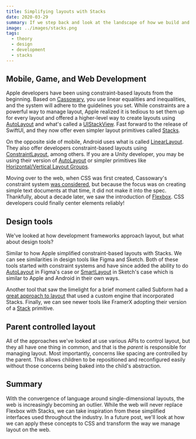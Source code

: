 ```yaml
---
title: Simplifying layouts with Stacks
date: 2020-03-29
summary: If we step back and look at the landscape of how we build and use layouts across platforms and design tools, we can gain insight into how to create easy one-dimensional layouts in our user interfaces.
image: ../images/stacks.png
tags:
  - theory
  - design
  - development
  - stacks
---
```


## Mobile, Game, and Web Development

Apple developers have been using constraint-based layouts from the beginning. Based on [Cassowary](<https://en.wikipedia.org/wiki/Cassowary_(software)>), you use linear equalities and inequalities, and the system will adhere to the guidelines you set. While constraints are a powerful way to manage layout, Apple realized it is tedious to set them up for every layout and offered a higher-level way to create layouts using [AutoLayout](https://developer.apple.com/library/archive/documentation/UserExperience/Conceptual/AutolayoutPG/index.html) and what's called a [UIStackView](https://developer.apple.com/documentation/uikit/uistackview). Fast forward to the release of SwiftUI, and they now offer even simpler layout primitives called [Stacks](https://developer.apple.com/documentation/swiftui/view_layout_and_presentation#3126380).

On the opposite side of mobile, Android uses what is called [LinearLayout](https://developer.android.com/guide/topics/ui/layout/linear). They also offer developers constraint-based layouts using [ConstraintLayout](https://developer.android.com/reference/androidx/constraintlayout/widget/ConstraintLayout), among others. If you are a Unity developer, you may be using their version of [AutoLayout](https://docs.unity3d.com/Packages/com.unity.ugui@1.0/manual/UIAutoLayout.html) or simpler primitives like [Horizontal/Vertical Layout Groups](https://docs.unity3d.com/Packages/com.unity.ugui@1.0/manual/script-HorizontalLayoutGroup.html).

Moving over to the web, when CSS was first created, Cassowary's constraint system [was considered](https://gss.github.io/guides/ccss), but because the focus was on creating simple text documents at that time, it did not make it into the spec. Thankfully, about a decade later, we saw the introduction of [Flexbox](https://developer.mozilla.org/en-US/docs/Learn/CSS/CSS_layout/Flexbox). CSS developers could finally center elements reliably!

## Design tools

We've looked at how development frameworks approach layout, but what about design tools?

Similar to how Apple simplified constraint-based layouts with Stacks. We can see similarities in design tools like Figma and Sketch. Both of these tools started with constraint systems and have since added the ability to do [AutoLayout](https://www.figma.com/blog/announcing-auto-layout/) in Figma's case or [SmartLayout](https://www.sketch.com/features/smart-layout) in Sketch's case which is similar to Apple and Android in their own ways.

Another tool that saw the limelight for a brief moment called Subform had a [great approach to layout](https://subformapp.com/articles/why-not-flexbox/) that used a custom engine that incorporated Stacks. Finally, we can see newer tools like FramerX adopting their version of a [Stack](https://www.framer.com/api/stack/) primitive.

## Parent controlled layout

All of the approaches we've looked at use various APIs to control layout, but they all have one thing in common, and that is the _parent_ is responsible for managing layout. Most importantly, concerns like spacing are controlled by the parent. This allows children to be repositioned and reconfigured easily without those concerns being baked into the child's abstraction.

## Summary

With the convergence of language around single-dimensional layouts, the web is increasingly becoming an outlier. While the web will never replace Flexbox with Stacks, we can take inspiration from these simplified interfaces used throughout the industry. In a future post, we'll look at how we can apply these concepts to CSS and transform the way we manage layout on the web.
